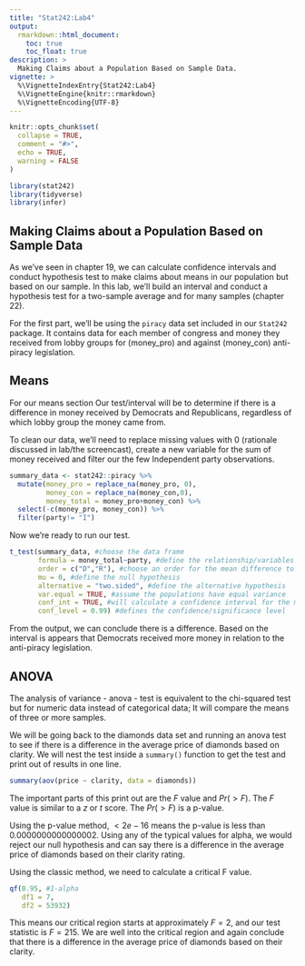 ```yaml
---
title: "Stat242:Lab4"
output: 
  rmarkdown::html_document:
    toc: true
    toc_float: true
description: >
  Making Claims about a Population Based on Sample Data.
vignette: >
  %\VignetteIndexEntry{Stat242:Lab4}
  %\VignetteEngine{knitr::rmarkdown}
  %\VignetteEncoding{UTF-8}
---
```


```r
knitr::opts_chunk$set(
  collapse = TRUE,
  comment = "#>",
  echo = TRUE,
  warning = FALSE
)
```

```r
library(stat242)
library(tidyverse)
library(infer)
```

## Making Claims about a Population Based on Sample Data

As we've seen in chapter 19, we can calculate confidence intervals and conduct hypothesis test to make claims about means in our population but based on our sample. In this lab, we'll build an interval and conduct a hypothesis test for a two-sample average and for many samples (chapter 22). 

For the first part, we'll be using the `piracy` data set included in  our `Stat242` package. It contains data for each member of congress and money they received from lobby groups for (money_pro) and against (money_con) anti-piracy legislation. 

## Means

For our means section Our test/interval will be to determine if there is a difference in money received by Democrats and Republicans, regardless of which lobby group the money came from.  

To clean our data, we'll need to replace missing values with 0 (rationale discussed in lab/the screencast), create a new variable for the sum of money received and filter our the few Independent party observations. 

```r
summary_data <- stat242::piracy %>% 
  mutate(money_pro = replace_na(money_pro, 0), 
         money_con = replace_na(money_con,0),
         money_total = money_pro+money_con) %>% 
  select(-c(money_pro, money_con)) %>%  
  filter(party!= "I")
```

Now we're ready to run our test.

```r
t_test(summary_data, #choose the data frame
       formula = money_total~party, #define the relationship/variables for testing
       order = c("D","R"), #choose an order for the mean difference to be calculated
       mu = 0, #define the null hypothesis
       alternative = "two.sided", #define the alternative hypothesis
       var.equal = TRUE, #assume the populations have equal variance
       conf_int = TRUE, #will calculate a confidence interval for the mean difference as part of the test
       conf_level = 0.99) #defines the confidence/significance level
```

From the output, we can conclude there is a difference. Based on the interval is appears that Democrats received more money in relation to the anti-piracy legislation.

## ANOVA

The analysis of variance - anova - test is equivalent to the chi-squared test but for numeric data instead of categorical data; It will compare the means of three or more samples. 

We will be going back to the diamonds data set and running an anova test to see if there is a difference in the average price of diamonds based on clarity. We will nest the test inside a `summary()` function to get the test and print out of results in one line. 


```r
summary(aov(price ~ clarity, data = diamonds))
```

The important parts of this print out are the $F$ value and $Pr(>F)$. The $F$ value is similar to a $z$ or $t$ score. The $Pr(>F)$ is a p-value. 

Using the p-value method, $<2e-16$ means the p-value is less than $0.0000000000000002$. Using any of the typical values for alpha, we would reject our null hypothesis and can say there is a difference in the average price of diamonds based on their clarity rating.

Using the classic method, we need to calculate a critical F value. 

```r
qf(0.95, #1-alpha
   df1 = 7,
   df2 = 53932)
```

This means our critical region starts at approximately $F = 2$, and our test statistic is $F = 215$. We are well into the critical region and again conclude that there is a difference in the average price of diamonds based on their clarity. 